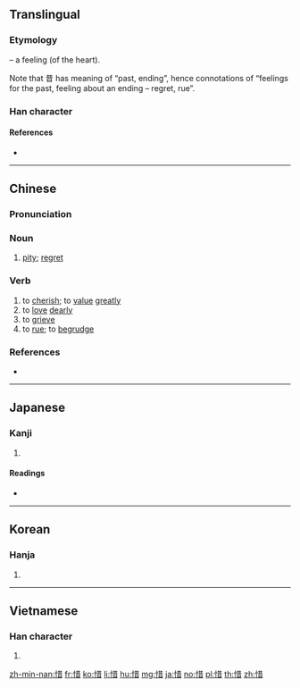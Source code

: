 ==Translingual==

===Etymology===
{{Han compound|心|alt1=忄|t1=heart|昔|ls=psc|c1=s|c2=p}} – a feeling (of the heart).

Note that 昔 has meaning of “past, ending”, hence connotations of “feelings for the past, feeling about an ending – regret, rue”.

===Han character===
{{Han char|rn=61|rad=心|as=08|sn=11|four=94061|canj=PTA|ids=⿰忄昔}}

====References====
* {{Han ref|kx=0391.110|dkj=10814|dj=0725.230|hdz=42313.090|uh=60DC|ud=24796|bh=B1A4|bd=45476}}

----

==Chinese==
{{zh-forms}}

===Pronunciation===
{{zh-pron
|m=惜
|c=sik1
|h=pfs=siak
|md=
|mn=sioh/sik
|mn_note=pe̍h - vernacular, sik - literary
|w=
|mc=y
|oc=y
|cat=n,v
}}

===Noun===
{{zh-noun}}

# [[pity]]; [[regret]]

===Verb===
{{zh-verb}}

# to [[cherish]]; to [[value]] [[greatly]]
# to [[love]] [[dearly]] {{attention|zh|min nan only?}}
# to [[grieve]]
# to [[rue]]; to [[begrudge]]

===References===
* {{thcwd|7255}}

----

==Japanese==

===Kanji===
{{ja-kanji|grade=c|rs=心08}}

# {{defn|lang=ja|sort=心08}}

====Readings====
* {{ja-readings|on=[[せき]] (seki), [[しゃく]] (shaku)|kun=[[おしい]] (oshii), [[おしむ]] (oshimu)}}

----

==Korean==

===Hanja===
{{ko-hanja|hangeul=석|eumhun=|rv=seok|mr=sŏk|y=sek}}

# {{defn|lang=ko|sort=心08}}

----

==Vietnamese==

===Han character===
{{vi-hantu|[[tiếc]], [[tích]]|rs=心08}}

# {{defn|lang=vi|sort=心08}}

[[zh-min-nan:惜]]
[[fr:惜]]
[[ko:惜]]
[[li:惜]]
[[hu:惜]]
[[mg:惜]]
[[ja:惜]]
[[no:惜]]
[[pl:惜]]
[[th:惜]]
[[zh:惜]]